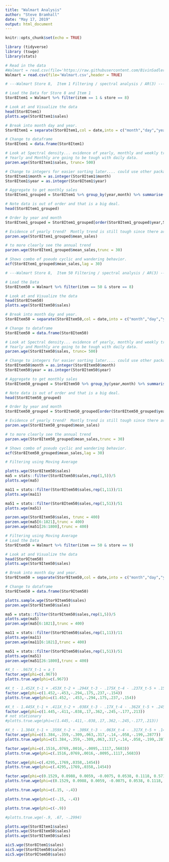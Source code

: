 ```yaml
---
title: "Walmart Analysis"
author: "Steve Bramhall"
date: "May 17, 2019"
output: html_document
---
```


```r
knitr::opts_chunk$set(echo = TRUE)
```

```r
library (tidyverse)
library (tswge)
library(stats)
```

```r
# Read in the data
#Walmart = read.csv(file='https://raw.githubusercontent.com/BivinSadler/MSDS-6373-Time-Series/master/Unit%202/Walmart.csv',header = TRUE)
Walmart = read.csv(file='Walmart.csv',header = TRUE)
```


```r

# ---Walmart Store 8,  Item 1 Filtering / spectral analysis / AR(3) ---

# Load the Data for Store 8 and Item 1
Stor8Item1 = Walmart %>% filter(item == 1 & store == 8)

# Look at and Visualize the data
head(Stor8Item1)
plotts.wge(Stor8Item1$sales)

# Break into month day and year.
Stor8Item1 = separate(Stor8Item1,col = date,into = c("month","day","year"), sep = "/")

# Change to dataframe
Stor8Item1 = data.frame(Stor8Item1)

# Look at Spectral density... evidence of yearly, monthly and weekly trend?  
# Yearly and Monthly are going to be tough with daily data. 
parzen.wge(Stor8Item1$sales, trunc= 500)

# Change to integers for easier sorting later.... could use other package to handle dates. 
Stor8Item1$month = as.integer(Stor8Item1$month)
Stor8Item1$year = as.integer(Stor8Item1$year)

# Aggregate to get monthly sales
Stor8Item1_grouped = Stor8Item1 %>% group_by(year,month) %>% summarise(mean_sales = mean(sales))

# Note data is out of order and that is a big deal.
head(Stor8Item1_grouped)

# Order by year and month
Stor8Item1_grouped = Stor8Item1_grouped[order(Stor8Item1_grouped$year,Stor8Item1_grouped$month),]

# Evidence of yearly trend?  Montly trend is still tough since there are differnt number of days in a month.
parzen.wge(Stor8Item1_grouped$mean_sales)

# to more clearly see the annual trend
parzen.wge(Stor8Item1_grouped$mean_sales,trunc = 30) 

# Shows combo of pseudo cyclic and wandering behavior.
acf(Stor8Item1_grouped$mean_sales,lag = 30) 

```

```r
# ---Walmart Store 8,  Item 50 Filtering / spectral analysis / AR(3) ---

# Load the Data
Stor8Item50 = Walmart %>% filter(item == 50 & store == 8)

# Look at and Visualize the data
head(Stor8Item50)
plotts.wge(Stor8Item50$sales)

# Break into month day and year.
Stor8Item50 = separate(Stor8Item50,col = date,into = c("month","day","year"), sep = "/")

# Change to dataframe
Stor8Item50 = data.frame(Stor8Item50)

# Look at Spectral density... evidence of yearly, monthly and weekly trend?  
# Yearly and Monthly are going to be tough with daily data. 
parzen.wge(Stor8Item50$sales, trunc= 500)

# Change to integers for easier sorting later.... could use other package to handle dates. 
Stor8Item50$month = as.integer(Stor8Item50$month)
Stor8Item50$year = as.integer(Stor8Item50$year)

# Aggregate to get monthly sales
Stor8Item50_grouped = Stor8Item50 %>% group_by(year,month) %>% summarise(mean_sales = mean(sales))

# Note data is out of order and that is a big deal.
head(Stor8Item50_grouped)

# Order by year and month
Stor8Item50_grouped = Stor8Item50_grouped[order(Stor8Item50_grouped$year,Stor8Item50_grouped$month),]

# Evidence of yearly trend?  Montly trend is still tough since there are differnt number of days in a month.
parzen.wge(Stor8Item50_grouped$mean_sales)

# to more clearly see the annual trend
parzen.wge(Stor8Item50_grouped$mean_sales,trunc = 30) 

# Shows combo of pseudo cyclic and wandering behavior.
acf(Stor8Item50_grouped$mean_sales,lag = 30) 
```


```r
# Filtering using Moving Average

plotts.wge(Stor8Item50$sales)
ma5 = stats::filter(Stor8Item50$sales,rep(1,5))/5
plotts.wge(ma5)

ma11 = stats::filter(Stor8Item50$sales,rep(1,11))/11
plotts.wge(ma11)

ma51 = stats::filter(Stor8Item50$sales,rep(1,51))/51
plotts.wge(ma51)

parzen.wge(Stor8Item50$sales, trunc = 400)
parzen.wge(ma5[6:1821],trunc = 400)
parzen.wge(ma51[26:1800],trunc = 400)
```

```r
# Filtering using Moving Average
# Load the Data
Stor9Item50 = Walmart %>% filter(item == 50 & store == 9)

# Look at and Visualize the data
head(Stor9Item50)
plotts.wge(Stor9Item50$sales)

# Break into month day and year.
Stor9Item50 = separate(Stor9Item50,col = date,into = c("month","day","year"), sep = "/")

# Change to dataframe
Stor9Item50 = data.frame(Stor9Item50)
```

```r
plotts.sample.wge(Stor9Item50$sales)
parzen.wge(Stor9Item50$sales)

ma5 = stats::filter(Stor9Item50$sales,rep(1,5))/5
plotts.wge(ma5)
parzen.wge(ma5[6:1821],trunc = 400)

ma11 = stats::filter(Stor9Item50$sales,rep(1,11))/11
plotts.wge(ma11)
parzen.wge(ma11[6:1821],trunc = 400)

ma51 = stats::filter(Stor9Item50$sales,rep(1,51))/51
plotts.wge(ma51)
parzen.wge(ma51[26:1800],trunc = 400)


```


```r
#X_t - .967X_t-1 = a_t
factor.wge(phi=c(.967))
plotts.true.wge(phi=c(.967))

#X_t - 1.452X_t-1 + .453X_t-2 + .294X_t-3 - .175X_t-4 - .237X_t-5 + .154X_t-6 = a_t
factor.wge(phi=c(1.452,-.453,-.294,.175,.237,-.154))
plotts.true.wge(phi=c(1.452,- .453,-.294,.175,.237,-.154))

#X_t - 1.445X_t-1 + .411X_t-2 + .038X_t-3 - .17X_t-4 - .362X_t-5 + .245X_t-6 +.177X_t-7 - .213X_t-8 = a_t
factor.wge(phi=c(1.445,-.411,-.038,.17,.362,-.245,-.177,.213))
# not stationary
#plotts.true.wge(phi=c(1.445,-.411,-.038,.17,.362,-.245,-.177,.213))

#X_t - 1.384X_t-1 + .359X_t-2 + .309X_t-3 - .063X_t-4 - .317X_t-5 + .14X_t-6 +.0587X_t-7 + .199X_t-8 - .2877= a_t
factor.wge(phi=c(1.384,-.359,-.309,.063,.317,-.14,-.058,-.199,.2877))
plotts.true.wge(phi=c(1.384,-.359,-.309,.063,.317,-.14,-.058,-.199,.2877))

```

```r
factor.wge(phi=c(.1516,.0769,.0016,-.0095,.1117,.5683))
plotts.true.wge(phi=c(.1516,.0769,.0016,-.0095,.1117,.5683))

factor.wge(phi=c(.4295,.1769,.0358,.1454))
plotts.true.wge(phi=c(.4295,.1769,.0358,.1454))

factor.wge(phi=c(0.1529, 0.0988, 0.0059, -0.0075, 0.0538, 0.1118, 0.5717, 0.0034, -0.0382))
plotts.true.wge(phi=c(0.1529, 0.0988, 0.0059, -0.0075, 0.0538, 0.1118, 0.5717, 0.0034, -0.0382 ))


```

```r
plotts.true.wge(phi=c(.15, -.4))

plotts.true.wge(phi=c(-.15, -.4))

plotts.true.wge(phi=c(-.9))

#plotts.true.wge(-.9, .67, -.2994)

```

```r
plotts.wge(Stor8Item1$sales)
plotts.wge(Stor8Item50$sales)
plotts.wge(Stor9Item50$sales)

aic5.wge(Stor8Item1$sales)
aic5.wge(Stor8Item50$sales)
aic5.wge(Stor9Item50$sales)
```

